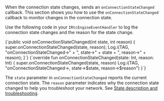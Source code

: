 <PlatformWrapper platform="android">


When the connection state changes, <Vpd k="SDK" /> sends an `onConnectionStateChanged` callback. This section shows you how to use the `onConnectionStateChanged` callback to monitor changes in the connection state.

Use the following code in your `IRtcEngineEventHandler` to log the connection state changes and the reason for the state change.

<Tabs groupId="language">  
<TabItem value="java" label="Java">  
<CodeBlock language="java" showLineNumbers>  
{`public void onConnectionStateChanged(int state, int reason) {
    super.onConnectionStateChanged(state, reason);
    Log.i(TAG, "onConnectionStateChanged->" + ", state->" + state 
        + ", reason->" + reason);
}`}  
</CodeBlock>  
</TabItem>  

<TabItem value="kotlin" label="Kotlin" default>  
<CodeBlock language="kotlin" showLineNumbers>  
{`override fun onConnectionStateChanged(state: Int, reason: Int) {
    super.onConnectionStateChanged(state, reason)
    Log.i(TAG, "onConnectionStateChanged->, state->$state, reason->$reason")
}`}  
</CodeBlock>  
</TabItem>  
</Tabs>

The `state` parameter in `onConnectionStateChanged` reports the current connection state. The `reason` parameter indicates why the connection state changed to help you troubleshoot your network. See [State description and troubleshooting](#state-description-and-troubleshooting).

</PlatformWrapper>